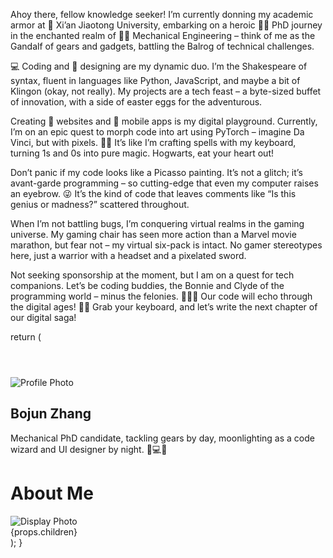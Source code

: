 
Ahoy there, fellow knowledge seeker! I’m currently donning my academic armor at 🏫 Xi’an Jiaotong University, embarking on a heroic 👨‍🎓 PhD journey in the enchanted realm of 👨‍🔧 Mechanical Engineering – think of me as the Gandalf of gears and gadgets, battling the Balrog of technical challenges.

💻 Coding and 📐 designing are my dynamic duo. I’m the Shakespeare of syntax, fluent in languages like Python, JavaScript, and maybe a bit of Klingon (okay, not really). My projects are a tech feast – a byte-sized buffet of innovation, with a side of easter eggs for the adventurous.

Creating 📰 websites and 📱 mobile apps is my digital playground. Currently, I’m on an epic quest to morph code into art using PyTorch – imagine Da Vinci, but with pixels. 🎨✨ It’s like I’m crafting spells with my keyboard, turning 1s and 0s into pure magic. Hogwarts, eat your heart out!

Don’t panic if my code looks like a Picasso painting. It’s not a glitch; it’s avant-garde programming – so cutting-edge that even my computer raises an eyebrow. 😜 It’s the kind of code that leaves comments like “Is this genius or madness?” scattered throughout.

When I’m not battling bugs, I’m conquering virtual realms in the gaming universe. My gaming chair has seen more action than a Marvel movie marathon, but fear not – my virtual six-pack is intact. No gamer stereotypes here, just a warrior with a headset and a pixelated sword.

Not seeking sponsorship at the moment, but I am on a quest for tech companions. Let’s be coding buddies, the Bonnie and Clyde of the programming world – minus the felonies. 🚀👩‍💻 Our code will echo through the digital ages! 💾🌌 Grab your keyboard, and let’s write the next chapter of our digital saga!

  return (
    <div className="flex flex-col">
      <header className="sticky top-0 z-10">
        <NavBar />
      </header>
      <main className="flex-1 container m-auto px-4 flex md:space-x-8">
        <SideBar />
        <div className="py-4 md:py-12 space-y-4">
          <div className="flex space-x-4 md:hidden">
            <Image
              src="/Profile.jpg"
              alt="Profile Photo"
              width={96}
              height={96}
              quality={100}
              className="mb-auto rounded-full outline outline-1 outline-offset-2 outline-white/20"
            />
            <div className="my-auto font-mono">
              <h2 className="font-dune font-bold text-lg">Bojun Zhang</h2>
              <p>
                Mechanical PhD candidate, tackling gears by day, moonlighting as
                a code wizard and UI designer by night. 🚀💻✨
              </p>
            </div>
          </div>
          <h1 className="font-dune xl:text-6xl lg:text-5xl md:text-4xl text-2xl font-bold tracking-widest">
            About Me
          </h1>
          <Image
            src="/Display.jpg"
            alt="Display Photo"
            width={1920}
            height={1080}
            className="rounded-2xl"
          />
          <div className="font-mono xl:text-2xl md:text-xl xl:leading-loose md:leading-relaxed space-y-4">
            {props.children}
          </div>
        </div>
      </main>
      <footer>
        <FootBar />
      </footer>
    </div>
  );
}
